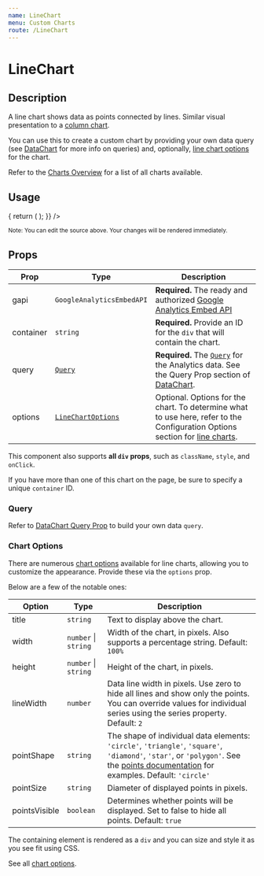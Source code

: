 ```yaml
---
name: LineChart
menu: Custom Charts
route: /LineChart
---
```



<GoogleAnalytics trackingId={TRACKING_ID} />

<h1>LineChart</h1>

## Description

A line chart shows data as points connected by lines. Similar visual presentation to a [column chart](/ColumnChart).

You can use this to create a custom chart by providing your own data query (see [DataChart](/DataChart) for more info on queries) and, 
optionally, [line chart options](https://developers.google.com/chart/interactive/docs/gallery/linechart#configuration-options) for the chart.

Refer to the [Charts Overview](/charts) for a list of all charts available.

## Usage

<Playground>
  <AnalyticsDashboard
    authOptions={{ clientId }}
    renderCharts={(gapi, viewId) => {
      return (
        <LineChart
          gapi={gapi}
          query={{
            ids: viewId,
            'start-date': '14daysAgo',
            'end-date': 'today',
            metrics: 'ga:sessions',
            dimensions: 'ga:date',
          }}
          container="sessions-by-date-chart"
          options={{
            title: `Sessions (14 Days)`,
          }}
        />
      );
    }}
  />
</Playground>

<br/>

<small>Note: You can edit the source above. Your changes will be rendered immediately.</small>

## Props

| Prop | Type | Description |
|------|------|-------------|
| gapi | `GoogleAnalyticsEmbedAPI` | **Required.** The ready and authorized [Google Analytics Embed API](https://devboldly.github.io/react-use-analytics-api/) |
| container | `string` | **Required.** Provide an ID for the `div` that will contain the chart. |
| query | [`Query`](/DataChart#query-prop)  | **Required.** The [`Query`](/DataChart#query-prop) for the Analytics data. See the Query Prop section of [DataChart](/DataChart). |
| options | [`LineChartOptions`](https://developers.google.com/chart/interactive/docs/gallery/linechart#configuration-options) | Optional. Options for the chart. To determine what to use here, refer to the Configuration Options section for [line charts](https://developers.google.com/chart/interactive/docs/gallery/linechart#configuration-options). |

This component also supports **all `div` props**, such as `className`, `style`, and `onClick`.

If you have more than one of this chart on the page, be sure to specify a unique `container` ID.

### Query

Refer to [DataChart Query Prop](/DataChart#query-prop) to build your own data `query`.

### Chart Options

There are numerous [chart options](https://developers.google.com/chart/interactive/docs/gallery/linechart#configuration-options) available for 
line charts, allowing you to customize the appearance. Provide these via the `options` prop.

Below are a few of the notable ones:

| Option | Type | Description |
|------|------|-------------|
| title | `string` | Text to display above the chart. |
| width | `number` &#124; `string` | Width of the chart, in pixels. Also supports a percentage string. Default: `100%` |
| height | `number` &#124; `string` | Height of the chart, in pixels. |
| lineWidth | `number` | Data line width in pixels. Use zero to hide all lines and show only the points. You can override values for individual series using the series property. Default: `2` |
| pointShape | `string` | The shape of individual data elements: `'circle'`, `'triangle'`, `'square'`, `'diamond'`, `'star'`, or `'polygon'`. See the [points documentation](https://developers.google.com/chart/interactive/docs/points) for examples. Default: `'circle'` |
| pointSize | `string` | Diameter of displayed points in pixels. |
| pointsVisible | `boolean` | Determines whether points will be displayed. Set to false to hide all points. Default: `true` |

The containing element is rendered as a `div` and you can size and style it as you see fit using CSS.

See all [chart options](https://developers.google.com/chart/interactive/docs/gallery/linechart#configuration-options).

<CreatedBy author="DevBoldly" url="https://devboldly.com/" emoji="🍺" emojiLabel="Beer"/>